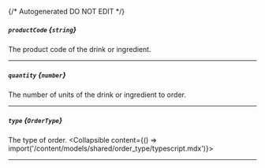 {/* Autogenerated DO NOT EDIT  */}

##### `productCode` *{`string`}*
The product code of the drink or ingredient.

---
##### `quantity` *{`number`}*
The number of units of the drink or ingredient to order.

---
##### `type` *{`OrderType`}*
The type of order.
<Collapsible content={() => import('/content/models/shared/order_type/typescript.mdx')}>
</Collapsible>

---
